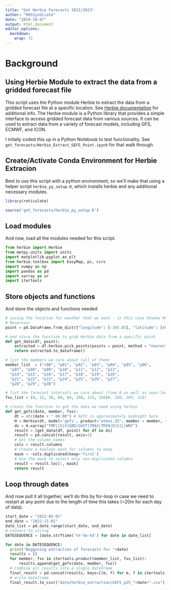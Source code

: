 ```yaml
---
title: "Get Herbie Forecasts 2022/2023"
author: "ROSSyndicate"
date: "2024-10-07"
output: html_document
editor_options: 
  markdown: 
    wrap: 72
---
```


# Background

## Using Herbie Module to extract the data from a gridded forecast file

This script uses the Python module Herbie to extract the data from a
gridded forecast file at a specific location. See [Herbie
documentation](https://herbie.readthedocs.io/en/latest/) for additional
info. The Herbie module is a Python library that provides a simple
interface to access gridded forecast data from various sources. It can
be used to extract data from a variety of forecast models, including
GFS, ECMWF, and ICON.

I initally coded this up in a Python Notebook to test functionality. See
`get_forecasts/Herbie_Extract_GEFS_Point.ipynb` for that walk through.

## Create/Activate Conda Environment for Herbie Extracion

Best to use this script with a python environment, so we'll make that
using a helper script `herbie_py_setup.R`, which installs herbie and any
additional necessary modules.

```r
library(reticulate)

source('get_forecasts/herbie_py_setup.R')
```

## Load modules

And now, load all the modules needed for this script.

```python
from herbie import Herbie
from metpy.units import units
import matplotlib.pyplot as plt
from herbie.toolbox import EasyMap, pc, ccrs
import numpy as np
import pandas as pd
import xarray as xr
import itertools
```

## Store objects and functions

And store the objects and functions needed

```python
# saving the location for weather that we want - in this case Shadow Mountain 
# Reservoir
point = pd.DataFrame.from_dict({"longitude": [-105.85], "latitude": [40.22], "stid": ["smr"]}, orient="columns")

# and store the function to grab Herbie data from a specific point
def get_data(df, point):
    extracted = df.herbie.pick_points(points = point, method = "nearest")
    return extracted.to_dataframe()

# list the members we care about (all of them)
member_list  = ("c00", "p01", "p02", "p03", "p04", "p05", "p06",
  "p07", "p08", "p09", "p10", "p11", "p12", "p13", 
  "p14", "p15", "p16", "p17", "p18", "p19", "p20",
  "p21", "p22", "p23", "p24", "p25", "p26", "p27",
  "p28", "p29", "p30")

# list the forecast intervals we care about (time 0 as well as noon-local for 7 days)
fxx_list = (0, 12, 36, 60, 84, 108, 132, 156)#, 180, 204, 228)

# create the function to get the data we need using herbie
def get_gefs(date, member, fxx):
    dt = str(date + " 06:00") # 6UTC is approximately midnight here
    H = Herbie(dt, model='gefs', product="atmos.25", member = member, fxx = fxx)
    ds = H.xarray("TMP|[U|V]GRD|GUST|TMAX|TMIN|D[S|L]WRF")
    result = [get_data(df, point) for df in ds]
    result = pd.concat(result, axis=1)
    # Get the column names
    cols = result.columns
    # Create a boolean mask for columns to keep
    mask = ~cols.duplicated(keep='first')
    # Use the mask to select only non-duplicated columns
    result = result.loc[:, mask]
    return result

```

## Loop through dates

And now pull it all together, we'll do this by for-loop in case we need
to restart at any point due to the length of time this takes (\~20m for
each day of data).

```python
start_date = "2022-05-01"
end_date = "2022-11-01"
date_list = pd.date_range(start_date, end_date)
# convert to string
DATESEQUENCE = [date.strftime('%Y-%m-%d') for date in date_list]

for date in DATESEQUENCE:
  print("Beggining extraction of forecasts for "+date)
  results = []
  for member, fxx in itertools.product(member_list, fxx_list):
      results.append(get_gefs(date, member, fxx))
  # Combine all results into a single DataFrame
  final_result = pd.concat(results, keys=[(m, f) for m, f in itertools.product(member_list, fxx_list)])
  # write dataframe
  final_result.to_csv(("data/herbie_extraction/GEFS_p25_"+date+".csv"), index=False)

```
